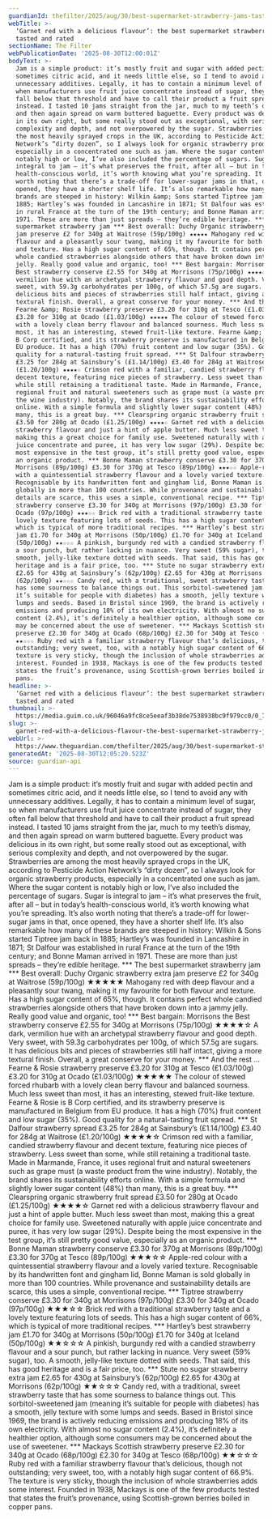 ```yaml
---
guardianId: thefilter/2025/aug/30/best-supermarket-strawberry-jams-tasted-rated
webTitle: >-
  ‘Garnet red with a delicious flavour’: the best supermarket strawberry jams,
  tasted and rated
sectionName: The Filter
webPublicationDate: '2025-08-30T12:00:01Z'
bodyText: >-
  Jam is a simple product: it’s mostly fruit and sugar with added pectin and
  sometimes citric acid, and it needs little else, so I tend to avoid any with
  unnecessary additives. Legally, it has to contain a minimum level of sugar, so
  when manufacturers use fruit juice concentrate instead of sugar, they often
  fall below that threshold and have to call their product a fruit spread
  instead. I tasted 10 jams straight from the jar, much to my teeth’s dismay,
  and then again spread on warm buttered baguette. Every product was delicious
  in its own right, but some really stood out as exceptional, with serious
  complexity and depth, and not overpowered by the sugar. Strawberries are among
  the most heavily sprayed crops in the UK, according to Pesticide Action
  Network’s “dirty dozen”, so I always look for organic strawberry products,
  especially in a concentrated one such as jam. Where the sugar content is
  notably high or low, I’ve also included the percentage of sugars. Sugar is
  integral to jam – it’s what preserves the fruit, after all – but in today’s
  health-conscious world, it’s worth knowing what you’re spreading. It’s also
  worth noting that there’s a trade-off for lower-sugar jams in that, once
  opened, they have a shorter shelf life. It’s also remarkable how many of these
  brands are steeped in history: Wilkin &amp; Sons started Tiptree jam back in
  1885; Hartley’s was founded in Lancashire in 1871; St Dalfour was established
  in rural France at the turn of the 19th century; and Bonne Maman arrived in
  1971. These are more than just spreads – they’re edible heritage. *** The best
  supermarket strawberry jam *** Best overall: Duchy Organic strawberry extra
  jam preserve £2 for 340g at Waitrose (59p/100g) ★★★★★ Mahogany red with deep
  flavour and a pleasantly sour twang, making it my favourite for both flavour
  and texture. Has a high sugar content of 65%, though. It contains perfect
  whole candied strawberries alongside others that have broken down into a jammy
  jelly. Really good value and organic, too! *** Best bargain: Morrisons the
  Best strawberry conserve £2.55 for 340g at Morrisons (75p/100g) ★★★★☆ A dark,
  vermilion hue with an archetypal strawberry flavour and good depth. Very
  sweet, with 59.3g carbohydrates per 100g, of which 57.5g are sugars. It has
  delicious bits and pieces of strawberries still half intact, giving a more
  textural finish. Overall, a great conserve for your money. *** And the rest …
  Fearne &amp; Rosie strawberry preserve £3.20 for 310g at Tesco (£1.03/100g)
  £3.20 for 310g at Ocado (£1.03/100g) ★★★★★ The colour of stewed forced rhubarb
  with a lovely clean berry flavour and balanced sourness. Much less sweet than
  most, it has an interesting, stewed fruit-like texture. Fearne &amp; Rosie is
  B Corp certified, and its strawberry preserve is manufactured in Belgium from
  EU produce. It has a high (70%) fruit content and low sugar (35%). Good
  quality for a natural-tasting fruit spread. *** St Dalfour strawberry spread
  £3.25 for 284g at Sainsbury’s (£1.14/100g) £3.40 for 284g at Waitrose
  (£1.20/100g) ★★★★☆ Crimson red with a familiar, candied strawberry flavour and
  decent texture, featuring nice pieces of strawberry. Less sweet than some,
  while still retaining a traditional taste. Made in Marmande, France, it uses
  regional fruit and natural sweeteners such as grape must (a waste product from
  the wine industry). Notably, the brand shares its sustainability efforts
  online. With a simple formula and slightly lower sugar content (48%) than
  many, this is a great buy. *** Clearspring organic strawberry fruit spread
  £3.50 for 280g at Ocado (£1.25/100g) ★★★★☆ Garnet red with a delicious
  strawberry flavour and just a hint of apple butter. Much less sweet than most,
  making this a great choice for family use. Sweetened naturally with apple
  juice concentrate and puree, it has very low sugar (29%). Despite being the
  most expensive in the test group, it’s still pretty good value, especially as
  an organic product. *** Bonne Maman strawberry conserve £3.30 for 370g at
  Morrisons (89p/100g) £3.30 for 370g at Tesco (89p/100g) ★★★☆☆ Apple-red colour
  with a quintessential strawberry flavour and a lovely varied texture.
  Recognisable by its handwritten font and gingham lid, Bonne Maman is sold
  globally in more than 100 countries. While provenance and sustainability
  details are scarce, this uses a simple, conventional recipe. *** Tiptree
  strawberry conserve £3.30 for 340g at Morrisons (97p/100g) £3.30 for 340g at
  Ocado (97p/100g) ★★★☆☆ Brick red with a traditional strawberry taste and a
  lovely texture featuring lots of seeds. This has a high sugar content of 66%,
  which is typical of more traditional recipes. *** Hartley’s best strawberry
  jam £1.70 for 340g at Morrisons (50p/100g) £1.70 for 340g at Iceland
  (50p/100g) ★★☆☆☆ A pinkish, burgundy red with a candied strawberry flavour and
  a sour punch, but rather lacking in nuance. Very sweet (59% sugar), too. A
  smooth, jelly-like texture dotted with seeds. That said, this has good
  heritage and is a fair price, too. *** Stute no sugar strawberry extra jam
  £2.65 for 430g at Sainsbury’s (62p/100g) £2.65 for 430g at Morrisons
  (62p/100g) ★★☆☆☆ Candy red, with a traditional, sweet strawberry taste that
  has some sourness to balance things out. This sorbitol-sweetened jam (meaning
  it’s suitable for people with diabetes) has a smooth, jelly texture with some
  lumps and seeds. Based in Bristol since 1969, the brand is actively reducing
  emissions and producing 18% of its own electricity. With almost no sugar
  content (2.4%), it’s definitely a healthier option, although some consumers
  may be concerned about the use of sweetener. *** Mackays Scottish strawberry
  preserve £2.30 for 340g at Ocado (68p/100g) £2.30 for 340g at Tesco (68p/100g)
  ★★☆☆☆ Ruby red with a familiar strawberry flavour that’s delicious, though not
  outstanding; very sweet, too, with a notably high sugar content of 66.9%. The
  texture is very sticky, though the inclusion of whole strawberries adds some
  interest. Founded in 1938, Mackays is one of the few products tested that
  states the fruit’s provenance, using Scottish-grown berries boiled in copper
  pans.
headline: >-
  ‘Garnet red with a delicious flavour’: the best supermarket strawberry jams,
  tasted and rated
thumbnail: >-
  https://media.guim.co.uk/96046a9fc8ce5eeaf3b38de7538938bc9f979cc0/0_79_6277_5021/500.jpg
slug: >-
  garnet-red-with-a-delicious-flavour-the-best-supermarket-strawberry-jams-tasted-and-rated
webUrl: >-
  https://www.theguardian.com/thefilter/2025/aug/30/best-supermarket-strawberry-jams-tasted-rated
generatedAt: '2025-08-30T12:05:20.523Z'
source: guardian-api
---
```

Jam is a simple product: it’s mostly fruit and sugar with added pectin and sometimes citric acid, and it needs little else, so I tend to avoid any with unnecessary additives. Legally, it has to contain a minimum level of sugar, so when manufacturers use fruit juice concentrate instead of sugar, they often fall below that threshold and have to call their product a fruit spread instead. I tasted 10 jams straight from the jar, much to my teeth’s dismay, and then again spread on warm buttered baguette. Every product was delicious in its own right, but some really stood out as exceptional, with serious complexity and depth, and not overpowered by the sugar. Strawberries are among the most heavily sprayed crops in the UK, according to Pesticide Action Network’s “dirty dozen”, so I always look for organic strawberry products, especially in a concentrated one such as jam. Where the sugar content is notably high or low, I’ve also included the percentage of sugars. Sugar is integral to jam – it’s what preserves the fruit, after all – but in today’s health-conscious world, it’s worth knowing what you’re spreading. It’s also worth noting that there’s a trade-off for lower-sugar jams in that, once opened, they have a shorter shelf life. It’s also remarkable how many of these brands are steeped in history: Wilkin &amp; Sons started Tiptree jam back in 1885; Hartley’s was founded in Lancashire in 1871; St Dalfour was established in rural France at the turn of the 19th century; and Bonne Maman arrived in 1971. These are more than just spreads – they’re edible heritage. *** The best supermarket strawberry jam *** Best overall: Duchy Organic strawberry extra jam preserve £2 for 340g at Waitrose (59p/100g) ★★★★★ Mahogany red with deep flavour and a pleasantly sour twang, making it my favourite for both flavour and texture. Has a high sugar content of 65%, though. It contains perfect whole candied strawberries alongside others that have broken down into a jammy jelly. Really good value and organic, too! *** Best bargain: Morrisons the Best strawberry conserve £2.55 for 340g at Morrisons (75p/100g) ★★★★☆ A dark, vermilion hue with an archetypal strawberry flavour and good depth. Very sweet, with 59.3g carbohydrates per 100g, of which 57.5g are sugars. It has delicious bits and pieces of strawberries still half intact, giving a more textural finish. Overall, a great conserve for your money. *** And the rest … Fearne &amp; Rosie strawberry preserve £3.20 for 310g at Tesco (£1.03/100g) £3.20 for 310g at Ocado (£1.03/100g) ★★★★★ The colour of stewed forced rhubarb with a lovely clean berry flavour and balanced sourness. Much less sweet than most, it has an interesting, stewed fruit-like texture. Fearne &amp; Rosie is B Corp certified, and its strawberry preserve is manufactured in Belgium from EU produce. It has a high (70%) fruit content and low sugar (35%). Good quality for a natural-tasting fruit spread. *** St Dalfour strawberry spread £3.25 for 284g at Sainsbury’s (£1.14/100g) £3.40 for 284g at Waitrose (£1.20/100g) ★★★★☆ Crimson red with a familiar, candied strawberry flavour and decent texture, featuring nice pieces of strawberry. Less sweet than some, while still retaining a traditional taste. Made in Marmande, France, it uses regional fruit and natural sweeteners such as grape must (a waste product from the wine industry). Notably, the brand shares its sustainability efforts online. With a simple formula and slightly lower sugar content (48%) than many, this is a great buy. *** Clearspring organic strawberry fruit spread £3.50 for 280g at Ocado (£1.25/100g) ★★★★☆ Garnet red with a delicious strawberry flavour and just a hint of apple butter. Much less sweet than most, making this a great choice for family use. Sweetened naturally with apple juice concentrate and puree, it has very low sugar (29%). Despite being the most expensive in the test group, it’s still pretty good value, especially as an organic product. *** Bonne Maman strawberry conserve £3.30 for 370g at Morrisons (89p/100g) £3.30 for 370g at Tesco (89p/100g) ★★★☆☆ Apple-red colour with a quintessential strawberry flavour and a lovely varied texture. Recognisable by its handwritten font and gingham lid, Bonne Maman is sold globally in more than 100 countries. While provenance and sustainability details are scarce, this uses a simple, conventional recipe. *** Tiptree strawberry conserve £3.30 for 340g at Morrisons (97p/100g) £3.30 for 340g at Ocado (97p/100g) ★★★☆☆ Brick red with a traditional strawberry taste and a lovely texture featuring lots of seeds. This has a high sugar content of 66%, which is typical of more traditional recipes. *** Hartley’s best strawberry jam £1.70 for 340g at Morrisons (50p/100g) £1.70 for 340g at Iceland (50p/100g) ★★☆☆☆ A pinkish, burgundy red with a candied strawberry flavour and a sour punch, but rather lacking in nuance. Very sweet (59% sugar), too. A smooth, jelly-like texture dotted with seeds. That said, this has good heritage and is a fair price, too. *** Stute no sugar strawberry extra jam £2.65 for 430g at Sainsbury’s (62p/100g) £2.65 for 430g at Morrisons (62p/100g) ★★☆☆☆ Candy red, with a traditional, sweet strawberry taste that has some sourness to balance things out. This sorbitol-sweetened jam (meaning it’s suitable for people with diabetes) has a smooth, jelly texture with some lumps and seeds. Based in Bristol since 1969, the brand is actively reducing emissions and producing 18% of its own electricity. With almost no sugar content (2.4%), it’s definitely a healthier option, although some consumers may be concerned about the use of sweetener. *** Mackays Scottish strawberry preserve £2.30 for 340g at Ocado (68p/100g) £2.30 for 340g at Tesco (68p/100g) ★★☆☆☆ Ruby red with a familiar strawberry flavour that’s delicious, though not outstanding; very sweet, too, with a notably high sugar content of 66.9%. The texture is very sticky, though the inclusion of whole strawberries adds some interest. Founded in 1938, Mackays is one of the few products tested that states the fruit’s provenance, using Scottish-grown berries boiled in copper pans.
